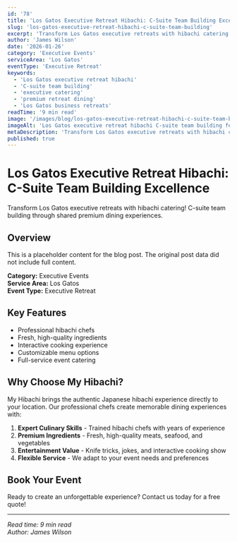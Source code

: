 ```yaml
---
id: '78'
title: 'Los Gatos Executive Retreat Hibachi: C-Suite Team Building Excellence'
slug: 'los-gatos-executive-retreat-hibachi-c-suite-team-building'
excerpt: 'Transform Los Gatos executive retreats with hibachi catering! C-suite team building through shared premium dining experiences.'
author: 'James Wilson'
date: '2026-01-26'
category: 'Executive Events'
serviceArea: 'Los Gatos'
eventType: 'Executive Retreat'
keywords:
  - 'Los Gatos executive retreat hibachi'
  - 'C-suite team building'
  - 'executive catering'
  - 'premium retreat dining'
  - 'Los Gatos business retreats'
readTime: '9 min read'
image: '/images/blog/los-gatos-executive-retreat-hibachi-c-suite-team-building.svg'
imageAlt: 'Los Gatos executive retreat hibachi C-suite team building featuring professional executive retreat center with corporate windows and entrance, hibachi chef with gold-accented chef hat holding business card and spatula, C-suite executives including CEO with luxury watch and portfolio, CFO with glasses and financial reports, CTO with tech device, and COO with executive briefcase, all in formal business attire, premium hibachi grill with blue and gold executive flames, sophisticated conference table with strategy documents, budget plans, roadmaps, and goals, executive beverages, LOS GATOS EXECUTIVE RETREAT banner, team building presentation screen, success metrics charts showing growth and profit, innovation icons for AI and IoT, team building collaboration circles, creating professional corporate team building atmosphere'
metaDescription: 'Transform Los Gatos executive retreats with hibachi catering! C-suite team building through shared premium dining experiences.'
published: true
---
```


# Los Gatos Executive Retreat Hibachi: C-Suite Team Building Excellence

Transform Los Gatos executive retreats with hibachi catering! C-suite team building through shared premium dining experiences.

## Overview

This is a placeholder content for the blog post. The original post data did not include full content.

**Category:** Executive Events  
**Service Area:** Los Gatos  
**Event Type:** Executive Retreat

## Key Features

- Professional hibachi chefs
- Fresh, high-quality ingredients
- Interactive cooking experience
- Customizable menu options
- Full-service event catering

## Why Choose My Hibachi?

My Hibachi brings the authentic Japanese hibachi experience directly to your location. Our professional chefs create memorable dining experiences with:

1. **Expert Culinary Skills** - Trained hibachi chefs with years of experience
2. **Premium Ingredients** - Fresh, high-quality meats, seafood, and vegetables
3. **Entertainment Value** - Knife tricks, jokes, and interactive cooking show
4. **Flexible Service** - We adapt to your event needs and preferences

## Book Your Event

Ready to create an unforgettable experience? Contact us today for a free quote!

---

*Read time: 9 min read*  
*Author: James Wilson*

